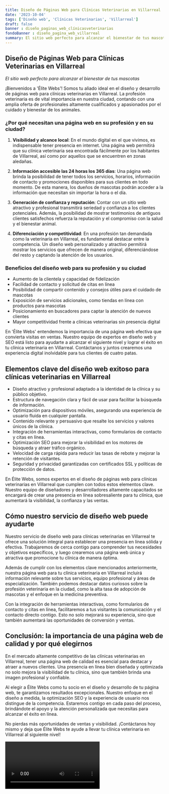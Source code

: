 ```yaml
---
title: Diseño de Páginas Web para Clínicas Veterinarias en Villarreal
date: '2023-10-04'
tags: ['Diseño web', 'Clínicas Veterinarias', 'Villarreal']
draft: false
banner : diseño_paginas_web_clínicasveterinarias
fondoBanner : diseño_pagina_web_villarreal
summary: El sitio web perfecto para alcanzar el bienestar de tus mascotas
---
```


## Diseño de Páginas Web para Clínicas Veterinarias en Villarreal

*El sitio web perfecto para alcanzar el bienestar de tus mascotas*

¡Bienvenidos a 'Élite Webs'! Somos tu aliado ideal en el diseño y desarrollo de páginas web para clínicas veterinarias en Villarreal. La profesión veterinaria es de vital importancia en nuestra ciudad, contando con una amplia oferta de profesionales altamente cualificados y apasionados por el cuidado y bienestar de los animales.

### ¿Por qué necesitan una página web en su profesión y en su ciudad?

1. **Visibilidad y alcance local**: En el mundo digital en el que vivimos, es indispensable tener presencia en internet. Una página web permitirá que su clínica veterinaria sea encontrada fácilmente por los habitantes de Villarreal, así como por aquellos que se encuentren en zonas aledañas. 

2. **Información accesible las 24 horas los 365 días**: Una página web brinda la posibilidad de tener todos los servicios, horarios, información de contacto y promociones disponibles para sus clientes en todo momento. De esta manera, los dueños de mascotas podrán acceder a la información que necesitan sin importar la hora o el día.

3. **Generación de confianza y reputación**: Contar con un sitio web atractivo y profesional transmitirá seriedad y confianza a los clientes potenciales. Además, la posibilidad de mostrar testimonios de antiguos clientes satisfechos refuerza la reputación y el compromiso con la salud y el bienestar animal.

4. **Diferenciación y competitividad**: En una profesión tan demandada como la veterinaria en Villarreal, es fundamental destacar entre la competencia. Un diseño web personalizado y atractivo permitirá mostrar los servicios que ofrecen de manera original, diferenciándose del resto y captando la atención de los usuarios.

### Beneficios del diseño web para su profesión y su ciudad

- Aumento de la clientela y capacidad de fidelización
- Facilidad de contacto y solicitud de citas en línea
- Posibilidad de compartir contenido y consejos útiles para el cuidado de mascotas
- Exposición de servicios adicionales, como tiendas en línea con productos para mascotas
- Posicionamiento en buscadores para captar la atención de nuevos clientes
- Mayor competitividad frente a clínicas veterinarias sin presencia digital

En 'Élite Webs' entendemos la importancia de una página web efectiva que convierta visitas en ventas. Nuestro equipo de expertos en diseño web y SEO está listo para ayudarte a alcanzar el siguiente nivel y lograr el éxito en tu clínica veterinaria en Villarreal. Contáctanos y juntos crearemos una experiencia digital inolvidable para tus clientes de cuatro patas.

<GifSeo />

<Cta />

## Elementos clave del diseño web exitoso para clínicas veterinarias en Villarreal

- Diseño atractivo y profesional adaptado a la identidad de la clínica y su público objetivo.
- Estructura de navegación clara y fácil de usar para facilitar la búsqueda de información.
- Optimización para dispositivos móviles, asegurando una experiencia de usuario fluida en cualquier pantalla.
- Contenido relevante y persuasivo que resalte los servicios y valores únicos de la clínica.
- Integración de herramientas interactivas, como formularios de contacto y citas en línea.
- Optimización SEO para mejorar la visibilidad en los motores de búsqueda y atraer tráfico orgánico.
- Velocidad de carga rápida para reducir las tasas de rebote y mejorar la retención de visitantes.
- Seguridad y privacidad garantizadas con certificados SSL y políticas de protección de datos.

En Élite Webs, somos expertos en el diseño de páginas web para clínicas veterinarias en Villarreal que cumplen con todos estos elementos clave. Nuestro equipo de diseñadores y desarrolladores altamente capacitados se encargará de crear una presencia en línea sobresaliente para tu clínica, que aumentará la visibilidad, la confianza y las ventas.

## Cómo nuestro servicio de diseño web puede ayudarte

Nuestro servicio de diseño web para clínicas veterinarias en Villarreal te ofrece una solución integral para establecer una presencia en línea sólida y efectiva. Trabajaremos de cerca contigo para comprender tus necesidades y objetivos específicos, y luego crearemos una página web única y atractiva que promocione tu clínica de manera óptima.

Además de cumplir con los elementos clave mencionados anteriormente, nuestra página web para tu clínica veterinaria en Villarreal incluirá información relevante sobre tus servicios, equipo profesional y áreas de especialización. También podemos destacar datos curiosos sobre la profesión veterinaria en la ciudad, como la alta tasa de adopción de mascotas y el enfoque en la medicina preventiva.

Con la integración de herramientas interactivas, como formularios de contacto y citas en línea, facilitaremos a tus visitantes la comunicación y el contacto directo contigo. Esto no solo mejorará su experiencia, sino que también aumentará las oportunidades de conversión y ventas.

## Conclusión: la importancia de una página web de calidad y por qué elegirnos

En el mercado altamente competitivo de las clínicas veterinarias en Villarreal, tener una página web de calidad es esencial para destacar y atraer a nuevos clientes. Una presencia en línea bien diseñada y optimizada no solo mejora la visibilidad de tu clínica, sino que también brinda una imagen profesional y confiable.

Al elegir a Élite Webs como tu socio en el diseño y desarrollo de tu página web, te garantizamos resultados excepcionales. Nuestro enfoque en el diseño a medida, la optimización SEO y la experiencia de usuario nos distingue de la competencia. Estaremos contigo en cada paso del proceso, brindándote el apoyo y la atención personalizada que necesitas para alcanzar el éxito en línea.

No pierdas más oportunidades de ventas y visibilidad. ¡Contáctanos hoy mismo y deja que Élite Webs te ayude a llevar tu clínica veterinaria en Villarreal al siguiente nivel!

<Video />

<CtaBot job='Clínicas Veterinarias' city='Villarreal'/>

<Gmaps query='Villarreal+españa+maps' />